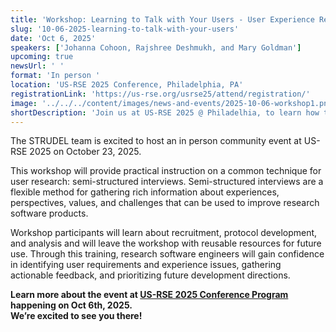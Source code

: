 ```yaml
---
title: 'Workshop: Learning to Talk with Your Users - User Experience Research for RSEs'
slug: '10-06-2025-learning-to-talk-with-your-users'
date: 'Oct 6, 2025'
speakers: ['Johanna Cohoon, Rajshree Deshmukh, and Mary Goldman']
upcoming: true
newsUrl: ' '
format: 'In person '
location: 'US-RSE 2025 Conference, Philadelphia, PA'
registrationLink: 'https://us-rse.org/usrse25/attend/registration/'
image: '../../../content/images/news-and-events/2025-10-06-workshop1.png'
shortDescription: 'Join us at US-RSE 2025 @ Philadelhia, to learn how to run semi-structured user interviews that can reveal unmet user needs, inspire intuitive designs, catch issues early, and reduce support demands - saving time, effort, and costs throughout your project lifecycle'
---
```

The STRUDEL team is excited to host an in person community event at US-RSE 2025 on October 23, 2025.

This workshop will provide practical instruction on a common technique for user research: semi-structured interviews. Semi-structured interviews are a flexible method for gathering rich information about experiences, perspectives, values, and challenges that can be used to improve research software products. 

Workshop participants will learn about recruitment, protocol development, and analysis and will leave the workshop with reusable resources for future use. Through this training, research software engineers will gain confidence in identifying user requirements and experience issues, gathering actionable feedback, and prioritizing future development directions.

<b>Learn more about the event at [US-RSE 2025 Conference Program](https://us-rse.org/usrse25/program/) happening on Oct 6th, 2025. <br/>We’re excited to see you there!</b>
<br/><br/>